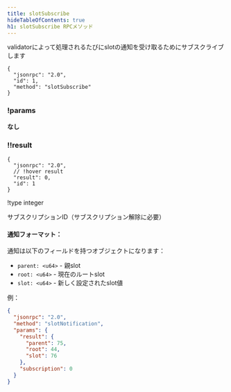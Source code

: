 ```yaml
---
title: slotSubscribe
hideTableOfContents: true
h1: slotSubscribe RPCメソッド
---
```


validatorによって処理されるたびにslotの通知を受け取るためにサブスクライブします

<APIMethod>

```jsonc !!request
{
  "jsonrpc": "2.0",
  "id": 1,
  "method": "slotSubscribe"
}
```

### !params

**なし**

### !!result

```jsonc !response
{
  "jsonrpc": "2.0",
  // !hover result
  "result": 0,
  "id": 1
}
```

!type integer

サブスクリプションID（サブスクリプション解除に必要）

</APIMethod>

#### 通知フォーマット：

通知は以下のフィールドを持つオブジェクトになります：

- `parent: <u64>` - 親slot
- `root: <u64>` - 現在のルートslot
- `slot: <u64>` - 新しく設定されたslot値

例：

```json
{
  "jsonrpc": "2.0",
  "method": "slotNotification",
  "params": {
    "result": {
      "parent": 75,
      "root": 44,
      "slot": 76
    },
    "subscription": 0
  }
}
```
